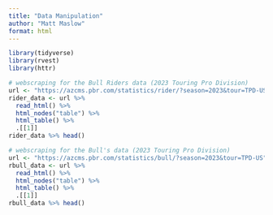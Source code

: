 ```yaml
---
title: "Data Manipulation"
author: "Matt Maslow"
format: html
---
```



```r
library(tidyverse)
library(rvest)
library(httr)
```


```r
# webscraping for the Bull Riders data (2023 Touring Pro Division)
url <- "https://azcms.pbr.com/statistics/rider/?season=2023&tour=TPD-US"
rider_data <- url %>%
  read_html() %>%
  html_nodes("table") %>%
  html_table() %>%
  .[[1]]
rider_data %>% head()
```

```r
# webscraping for the Bull's data (2023 Touring Pro Division)
url <- "https://azcms.pbr.com/statistics/bull/?season=2023&tour=TPD-US"
rbull_data <- url %>%
  read_html() %>%
  html_nodes("table") %>%
  html_table() %>%
  .[[1]]
rbull_data %>% head()
```


